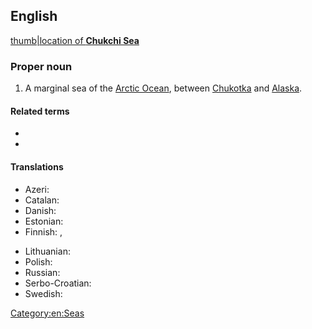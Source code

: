 ==English==
{{wikipedia}}
[[image:Chukchi_Sea_map.png|thumb|location of '''Chukchi Sea''']]

===Proper noun===
{{en-proper noun|head=Chukchi Sea}}

# A marginal sea of the [[Arctic Ocean]], between [[Chukotka]] and [[Alaska]].

====Related terms====
* {{l|en|Chukchi}}
* {{l|en|Chukotka}}

====Translations====
{{trans-top|part of the Arctic Ocean}}
* Azeri: {{t+|az|Çukot dənizi}}
* Catalan: {{t|ca|mar dels Txuktxis|m}}
* Danish: {{t|da|Tjuktjerhavet}}
* Estonian: {{t|et|Tšuktši meri}}
* Finnish: {{t+|fi|Tšuktšimeri}}, {{t|fi|Tšuktšienmeri}}
{{trans-mid}}
* Lithuanian: {{t|lt|Čiukčių jūra}}
* Polish: {{t|pl|Morze Czukockie|m}}
* Russian: {{t+|ru|Чуко́тское мо́ре|n}}
* Serbo-Croatian: {{t|sh|Čukotsko more}}
* Swedish: {{t|sv|Tjuktjerhavet|n}}
{{trans-bottom}}

[[Category:en:Seas]]